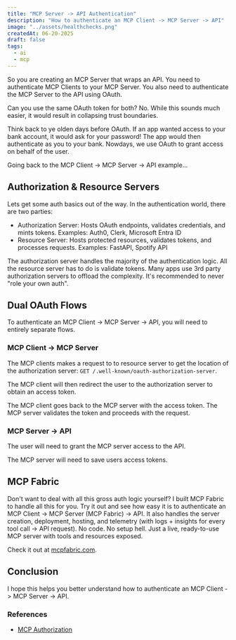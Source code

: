 ```yaml
---
title: "MCP Server -> API Authentication"
description: "How to authenticate an MCP Client -> MCP Server -> API"
image: "../assets/healthchecks.png"
createdAt: 06-20-2025
draft: false
tags:
  - ai
  - mcp
---
```



So you are creating an MCP Server that wraps an API. You need to authenticate MCP Clients to your MCP Server. You also need to authenticate the MCP Server to the API using OAuth.

Can you use the same OAuth token for both? No. While this sounds much easier, it would result in collapsing trust boundaries.

Think back to ye olden days before OAuth. If an app wanted access to your bank account, it would ask for your password! The app would then authenticate as you to your bank. Nowdays, we use OAuth to grant access on behalf of the user.

Going back to the MCP Client -> MCP Server -> API example...

## Authorization & Resource Servers

Lets get some auth basics out of the way. In the authentication world, there are two parties:

- Authorization Server: Hosts OAuth endpoints, validates credentials, and mints tokens. Examples: Auth0, Clerk, Microsoft Entra ID
- Resource Server: Hosts protected resources, validates tokens, and processes requests. Examples: FastAPI, Spotify API

The authorization server handles the majority of the authentication logic. All the resource server has to do is validate tokens. Many apps use 3rd party authorization servers to offload the complexity. It's recommended to never "role your own auth".

## Dual OAuth Flows

To authenticate an MCP Client -> MCP Server -> API, you will need to entirely separate flows.

### MCP Client -> MCP Server

The MCP clients makes a request to to resource server to get the location of the authorization server: `GET /.well-known/oauth-authorization-server`.

The MCP client will then redirect the user to the authorization server to obtain an access token.

The MCP client goes back to the MCP server with the access token. The MCP server validates the token and proceeds with the request.

<MCPAuthenticationDiagram title="MCP Client -> MCP Server Authentication Sequence Diagram" />

### MCP Server -> API

The user will need to grant the MCP server access to the API.

The MCP server will need to save users access tokens.

## MCP Fabric

Don't want to deal with all this gross auth logic yourself? I built MCP Fabric to handle all this for you. Try it out and see how easy it is to authenticate an MCP Client -> MCP Server (MCP Fabric) -> API. It also handles the server creation, deployment, hosting, and telemetry (with logs + insights for every tool call -> API request). No code. No setup hell. Just a live, ready-to-use MCP server with tools and resources exposed.

Check it out at <a href="https://mcpfabric.com?utm_source=trevorloula&utm_medium=website&utm_campaign=mcp-fabric&utm_content=what-is-mcp" target="_blank" rel="noopener">mcpfabric.com</a>.

## Conclusion

I hope this helps you better understand how to authenticate an MCP Client -> MCP Server -> API.

### References

- [MCP Authorization](https://modelcontextprotocol.io/specification/2025-03-26/basic/authorization)

